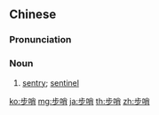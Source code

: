 ==Chinese==
{{zh-forms}}

===Pronunciation===
{{zh-pron
|m=bùshào
|c=bou6 saau3
|cat=n
}}

===Noun===
{{zh-noun}}

# [[sentry]]; [[sentinel]]
#: {{zh-x|撤回 步哨|to withdraw a '''sentry'''}}

[[ko:步哨]]
[[mg:步哨]]
[[ja:步哨]]
[[th:步哨]]
[[zh:步哨]]